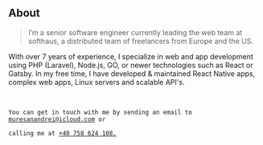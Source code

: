 ## About

> I’m a senior software engineer currently leading the web team at softhaus, a distributed team of freelancers from Europe and the US.

With over 7 years of experience, I specialize in web and app development using PHP (Laravel), Node.js, GO, or newer technologies such as React or Gatsby. In my free time, I have developed & maintained React Native apps, complex web apps, Linux servers and scalable API's.

<br />
<code>
You can get in touch with me by sending an email to <a href="mailto:muresanandrei@icloud.com">muresanandrei@icloud.com</a> or <br />
calling me at <a href="tel:+40758624108">+40 758 624 108.</a>
</code>
